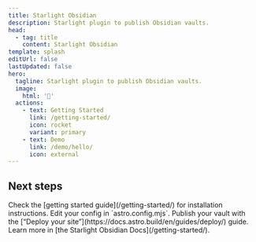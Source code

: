 ```yaml
---
title: Starlight Obsidian
description: Starlight plugin to publish Obsidian vaults.
head:
  - tag: title
    content: Starlight Obsidian
template: splash
editUrl: false
lastUpdated: false
hero:
  tagline: Starlight plugin to publish Obsidian vaults.
  image:
    html: '📔'
  actions:
    - text: Getting Started
      link: /getting-started/
      icon: rocket
      variant: primary
    - text: Demo
      link: /demo/hello/
      icon: external
---
```



## Next steps

<CardGrid stagger>
  <Card title="Install the plugin" icon="puzzle">
    Check the [getting started guide](/getting-started/) for installation instructions.
  </Card>
  <Card title="Configure the plugin" icon="setting">
    Edit your config in `astro.config.mjs`.
  </Card>
  <Card title="Publish your vault" icon="rocket">
    Publish your vault with the [“Deploy your site”](https://docs.astro.build/en/guides/deploy/) guide.
  </Card>
  <Card title="Read the docs" icon="open-book">
    Learn more in [the Starlight Obsidian Docs](/getting-started/).
  </Card>
</CardGrid>
